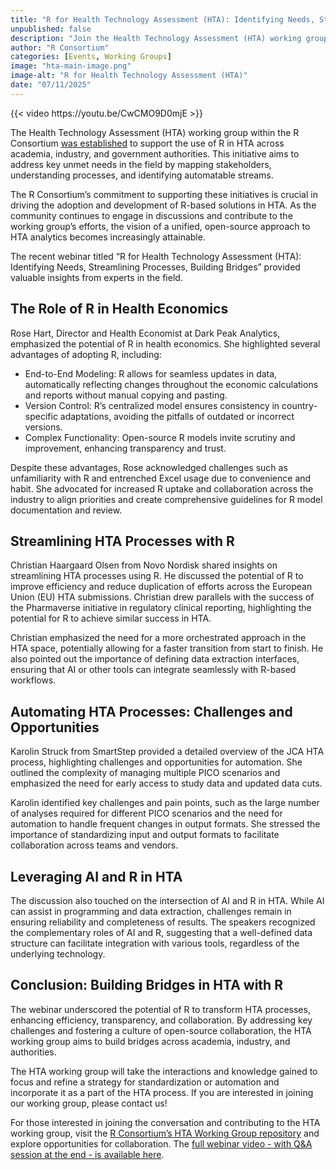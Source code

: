 ```yaml
---
title: "R for Health Technology Assessment (HTA): Identifying Needs, Streamlining Processes, Building Bridges"
unpublished: false
description: "Join the Health Technology Assessment (HTA) working group in building a strategy for standardization or automation for the HTA process."
author: "R Consortium"
categories: [Events, Working Groups]
image: "hta-main-image.png"
image-alt: "R for Health Technology Assessment (HTA)"
date: "07/11/2025"
---
```


{{< video https://youtu.be/CwCMO9D0mjE >}}

The Health Technology Assessment (HTA) working group within the R Consortium [was established](https://r-consortium.org/posts/health-technology-assessment-hta-working-group-kickoff-meeting/index.html) to support the use of R in HTA across academia, industry, and government authorities. This initiative aims to address key unmet needs in the field by mapping stakeholders, understanding processes, and identifying automatable streams. 

The R Consortium's commitment to supporting these initiatives is crucial in driving the adoption and development of R-based solutions in HTA. As the community continues to engage in discussions and contribute to the working group's efforts, the vision of a unified, open-source approach to HTA analytics becomes increasingly attainable.

The recent webinar titled "R for Health Technology Assessment (HTA): Identifying Needs, Streamlining Processes, Building Bridges" provided valuable insights from experts in the field.

## The Role of R in Health Economics

Rose Hart, Director and Health Economist at Dark Peak Analytics, emphasized the potential of R in health economics. She highlighted several advantages of adopting R, including:

* End-to-End Modeling: R allows for seamless updates in data, automatically reflecting changes throughout the economic calculations and reports without manual copying and pasting.  
* Version Control: R's centralized model ensures consistency in country-specific adaptations, avoiding the pitfalls of outdated or incorrect versions.  
* Complex Functionality: Open-source R models invite scrutiny and improvement, enhancing transparency and trust.

Despite these advantages, Rose acknowledged challenges such as unfamiliarity with R and entrenched Excel usage due to convenience and habit. She advocated for increased R uptake and collaboration across the industry to align priorities and create comprehensive guidelines for R model documentation and review.

## Streamlining HTA Processes with R

Christian Haargaard Olsen from Novo Nordisk shared insights on streamlining HTA processes using R. He discussed the potential of R to improve efficiency and reduce duplication of efforts across the European Union (EU) HTA submissions. Christian drew parallels with the success of the Pharmaverse initiative in regulatory clinical reporting, highlighting the potential for R to achieve similar success in HTA.

Christian emphasized the need for a more orchestrated approach in the HTA space, potentially allowing for a faster transition from start to finish. He also pointed out the importance of defining data extraction interfaces, ensuring that AI or other tools can integrate seamlessly with R-based workflows.

## Automating HTA Processes: Challenges and Opportunities

Karolin Struck from SmartStep provided a detailed overview of the JCA HTA process, highlighting challenges and opportunities for automation. She outlined the complexity of managing multiple PICO scenarios and emphasized the need for early access to study data and updated data cuts.

Karolin identified key challenges and pain points, such as the large number of analyses required for different PICO scenarios and the need for automation to handle frequent changes in output formats. She stressed the importance of standardizing input and output formats to facilitate collaboration across teams and vendors.

## Leveraging AI and R in HTA

The discussion also touched on the intersection of AI and R in HTA. While AI can assist in programming and data extraction, challenges remain in ensuring reliability and completeness of results. The speakers recognized the complementary roles of AI and R, suggesting that a well-defined data structure can facilitate integration with various tools, regardless of the underlying technology.

## Conclusion: Building Bridges in HTA with R

The webinar underscored the potential of R to transform HTA processes, enhancing efficiency, transparency, and collaboration. By addressing key challenges and fostering a culture of open-source collaboration, the HTA working group aims to build bridges across academia, industry, and authorities.

The HTA working group will take the interactions and knowledge gained to focus and refine a strategy for standardization or automation and incorporate it as a part of the HTA process. If you are interested in joining our working group, please contact us\!

For those interested in joining the conversation and contributing to the HTA working group, visit the [R Consortium's HTA Working Group repository](https://github.com/RConsortium/HTA-wg) and explore opportunities for collaboration. The [full webinar video \- with Q\&A session at the end \- is available here](https://youtu.be/CwCMO9D0mjE?feature=shared).